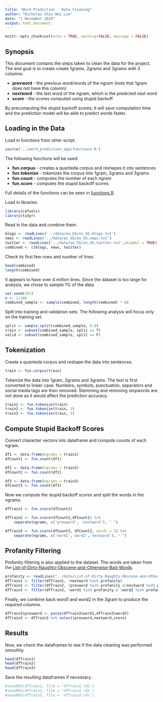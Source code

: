 ```yaml
---
title: "Word Prediction - Data Cleaning"
author: "Nicholas Chin Wei Lun"
date: "1 November 2020"
output: html_document
---
```


```r
knitr::opts_chunk$set(echo = TRUE, warning=FALSE, message = FALSE)
```

## Synopsis

This document contains the steps taken to clean the data for the project. The end goal is to create create 1grams, 2grams and 3grams with 3 columns:

- **prevword** - the previous word/words of the ngram (note that 1gram does not have this column)
- **nextword** - the last word of the ngram, which is the predicted next word
- **score** - the scores computed using stupid backoff

By precomputing the stupid backoff scores, it will save computation time and the prediction model will be able to predict words faster.

## Loading in the Data

Load in functions from other script. 

```r
source('../word_prediction_app/functions.R')
```

The following functions will be used:

- **fun.corpus** - creates a quanteda corpus and reshapes it into sentences
- **fun.tokenize** - tokenizes the corpus into 1gram, 2grams and 3grams
- **fun.count** - computes the number of each ngram
- **fun.score** - computes the stupid backoff scores

Full details of the functions can be seen in [functions.R](https://github.com/nchin212/Coursera_Data_Science_Capstone_Project/blob/gh-pages/word_prediction_app/functions.R).

Load in libraries.
```r
library(caTools)
library(tidyr)
```

Read in the data and combine them.
```r
blogs <- readLines('../data/en_US/en_US.blogs.txt')
news <- readLines('../data/en_US/en_US.news.txt')
twitter <- readLines('../data/en_US/en_US.twitter.txt',skipNul = TRUE) 
combined <- c(blogs, news, twitter)
```

Check its first few rows and number of lines.
```r
head(combined)
length(combined)
```

It appears to have over 4 million lines. Since the dataset is too large for analysis, we chose to sample 1% of the data.
```r
set.seed(101)
n <- 1/100
combined_sample <- sample(combined, length(combined) * n)
```

Split into training and validation sets. The following analysis will focus only on the training set.
```r
split <- sample.split(combined_sample, 0.8)
train <- subset(combined_sample, split == T)
valid <- subset(combined_sample, split == F)
```

## Tokenization

Create a quanteda corpus and reshape the data into sentences.
```r
train <- fun.corpus(train)
```

Tokenize the data into 1gram, 2grams and 3grams. The text is first converted to lower case. Numbers, symbols, punctuation, separators and social media tags are then removed. Stemming and removing stopwords are not done as it would affect the prediction accuracy.
```r
train1 <- fun.tokenize(train)
train2 <- fun.tokenize(train, 2)
train3 <- fun.tokenize(train, 3)
```

## Compute Stupid Backoff Scores

Convert character vectors into dataframe and compute counts of each ngram.
```r
df1 <- data.frame(ngrams = train1)
dfCount1 <- fun.count(df1)

df2 <- data.frame(ngrams = train2)
dfCount2 <- fun.count(df2)

df3 <- data.frame(ngrams = train3)
dfCount3 <- fun.count(df3)
```

Now we compute the stupid backoff scores and split the words in the ngrams.
```r
dfTrain1 <- fun.score(dfCount1) 

dfTrain2 <- fun.score(dfCount2,dfCount1) %>%
    separate(ngrams, c('prevword', 'nextword'), " ")

dfTrain3 <- fun.score(dfCount3, dfCount2, words = 2) %>%
    separate(ngrams, c('word1','word2','nextword'), " ")
```

## Profanity Filtering

Profanity filtering is also applied to the dataset. The words are taken from the [List-of-Dirty-Naughty-Obscene-and-Otherwise-Bad-Words](https://github.com/LDNOOBW/List-of-Dirty-Naughty-Obscene-and-Otherwise-Bad-Words).
```r
profanity <- readLines("../data/List-of-Dirty-Naughty-Obscene-and-Otherwise-Bad-Words.txt")
dfTrain1 <- filter(dfTrain1, !nextword %in% profanity)
dfTrain2 <- filter(dfTrain2, !prevword %in% profanity &!nextword %in% profanity)
dfTrain3 <- filter(dfTrain3, !word1 %in% profanity & !word2 %in% profanity & !nextword %in% profanity)
```

Finally, we combine back word1 and word2 in the 3gram to produce the required columns.
```r
dfTrain3$prevword <- paste(dfTrain3$word1,dfTrain3$word2)
dfTrain3 <- dfTrain3 %>% select(prevword,nextword,score)
```

## Results

Now, we check the dataframes to see if the data cleaning was performed smoothly.
```r
head(dfTrain1)
head(dfTrain2)
head(dfTrain3)
```

Save the resulting dataframes if necessary.
```r
#saveRDS(dfTrain1, file = 'dfTrain1.rds')
#saveRDS(dfTrain2, file = 'dfTrain2.rds')
#saveRDS(dfTrain3, file = 'dfTrain3.rds')
```



